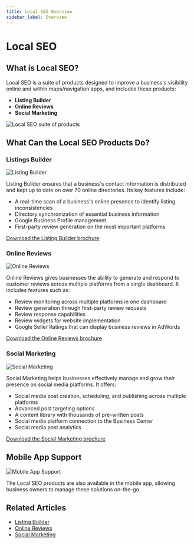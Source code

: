 ```yaml
---
title: Local SEO Overview
sidebar_label: Overview
---
```


# Local SEO

## What is Local SEO?

Local SEO is a suite of products designed to improve a business's visibility online and within maps/navigation apps, and includes these products:

- **Listing Builder**
- **Online Reviews**
- **Social Marketing**

![Local SEO suite of products](/img/local-seo-overview/image1.jpg)

## What Can the Local SEO Products Do?

### Listings Builder

![Listing Builder](/img/local-seo-overview/image2.jpg)

Listing Builder ensures that a business's contact information is distributed and kept up to date on over 70 online directories. Its key features include:

- A real-time scan of a business's online presence to identify listing inconsistencies
- Directory synchronization of essential business information
- Google Business Profile management
- First-party review generation on the most important platforms

[Download the Listing Builder brochure](/files/local-seo/Listing_Builder_Brochure.pdf)

### Online Reviews

![Online Reviews](/img/local-seo-overview/image3.jpg)

Online Reviews gives businesses the ability to generate and respond to customer reviews across multiple platforms from a single dashboard. It includes features such as:

- Review monitoring across multiple platforms in one dashboard
- Review generation through first-party review requests
- Review response capabilities
- Review widgets for website implementation
- Google Seller Ratings that can display business reviews in AdWords

[Download the Online Reviews brochure](/files/local-seo/Online_Reviews_Product_Brochure.pdf)

### Social Marketing

![Social Marketing](/img/local-seo-overview/image4.jpg)

Social Marketing helps businesses effectively manage and grow their presence on social media platforms. It offers:

- Social media post creation, scheduling, and publishing across multiple platforms
- Advanced post targeting options
- A content library with thousands of pre-written posts
- Social media platform connection to the Business Center
- Social media post analytics

[Download the Social Marketing brochure](/files/local-seo/Social_Marketing_Product_Brochure.pdf)

## Mobile App Support

![Mobile App Support](/img/local-seo-overview/image5.jpg)

The Local SEO products are also available in the mobile app, allowing business owners to manage these solutions on-the-go.

## Related Articles

- [Listing Builder](/local-seo/listing-builder)
- [Online Reviews](/local-seo/online-reviews)
- [Social Marketing](/local-seo/social-marketing)